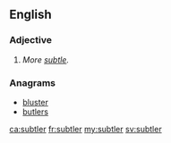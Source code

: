==English==

===Adjective===
{{head|en}}

# {{context|obsolete|lang=en}} {{en-comparative of|subtle}}  ''More [[subtle]].''

===Anagrams===
* [[bluster#English|bluster]]
* [[butlers#English|butlers]]

[[ca:subtler]]
[[fr:subtler]]
[[my:subtler]]
[[sv:subtler]]